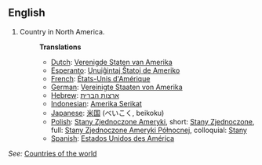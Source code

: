 ==English==

# Country in North America.
#:'''Translations'''
#:*[[Dutch]]: [[Verenigde Staten van Amerika]]
#:*[[Esperanto]]: [[Unuiĝintaj Ŝtatoj de Ameriko]]
#:*[[French]]: [[États-Unis d'Amérique]]
#:*[[German]]: [[Vereinigte Staaten von Amerika]]
#:*[[Hebrew]]: [[ארצות הברית]]
#:*[[Indonesian]]: [[Amerika Serikat]]
#:*[[Japanese]]: [[米国]] (べいこく, beikoku)
#:*[[Polish]]: [[Stany Zjednoczone Ameryki]], short: [[Stany Zjednoczone]], full: [[Stany Zjednoczone Ameryki Północnej]], colloquial: [[Stany]]
#:*[[Spanish]]: [[Estados Unidos des América]]
''See:'' [[Countries of the world]]